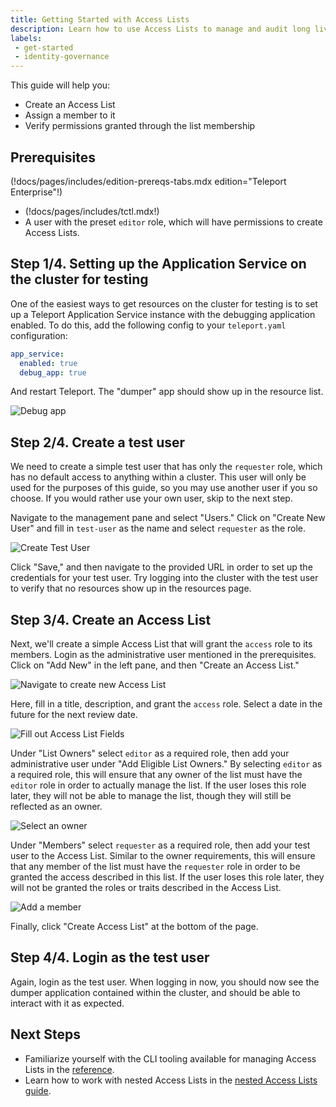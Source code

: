 ```yaml
---
title: Getting Started with Access Lists
description: Learn how to use Access Lists to manage and audit long lived access to Teleport resources.
labels:
 - get-started
 - identity-governance
---
```


This guide will help you:
- Create an Access List
- Assign a member to it
- Verify permissions granted through the list membership

## Prerequisites

(!docs/pages/includes/edition-prereqs-tabs.mdx edition="Teleport Enterprise"!)

- (!docs/pages/includes/tctl.mdx!)
- A user with the preset `editor` role, which will have permissions to create Access Lists.

## Step 1/4. Setting up the Application Service on the cluster for testing

One of the easiest ways to get resources on the cluster for testing is to set up a Teleport Application Service
instance with the debugging application enabled. To do this, add the following config to your `teleport.yaml`
configuration:

```yaml
app_service:
  enabled: true
  debug_app: true
```

And restart Teleport. The "dumper" app should show up in the resource list.

![Debug app](../../../img/access-controls/access-lists/debug-app.png)

## Step 2/4. Create a test user

We need to create a simple test user that has only the `requester` role, which has no default access
to anything within a cluster. This user will only be used for the purposes of this guide, so you may use
another user if you so choose. If you would rather use your own user, skip to the next step.

Navigate to the management pane and select "Users." Click on "Create New User" and fill in `test-user` as
the name and select `requester` as the role.

![Create Test User](../../../img/access-controls/access-lists/create-test-user.png)

Click "Save," and then navigate to the provided URL in order to set up the credentials for your test user.
Try logging into the cluster with the test user to verify that no resources show up in the resources page.

## Step 3/4. Create an Access List

Next, we'll create a simple Access List that will grant the `access` role to its members.
Login as the administrative user mentioned in the prerequisites. Click on "Add New" in the left pane, and then "Create an Access List."

![Navigate to create new Access List](../../../img/access-controls/access-lists/create-new-access-list.png)

Here, fill in a title, description, and grant the `access` role. Select a date in the future for the next
review date.

![Fill out Access List Fields](../../../img/access-controls/access-lists/fill-out-access-list-fields.png)

Under "List Owners" select `editor` as a required role, then add your administrative user under "Add
Eligible List Owners." By selecting `editor` as a required role, this will ensure that any owner of the list
must have the `editor` role in order to actually manage the list. If the user loses this role later, they will
not be able to manage the list, though they will still be reflected as an owner.

![Select an owner](../../../img/access-controls/access-lists/select-owner.png)

Under "Members" select `requester` as a required role, then add your test user to the Access List. Similar to
the owner requirements, this will ensure that any member of the list must have the `requester` role in order to
be granted the access described in this list. If the user loses this role later, they will not be granted the
roles or traits described in the Access List.

![Add a member](../../../img/access-controls/access-lists/add-member.png)

Finally, click "Create Access List" at the bottom of the page.

## Step 4/4. Login as the test user

Again, login as the test user. When logging in now, you should now see the dumper application contained within
the cluster, and should be able to interact with it as expected.

## Next Steps

- Familiarize yourself with the CLI tooling available for managing Access Lists in the [reference](../../reference/access-controls/access-lists.mdx).
- Learn how to work with nested Access Lists in the [nested Access Lists guide](./nested-access-lists.mdx).
